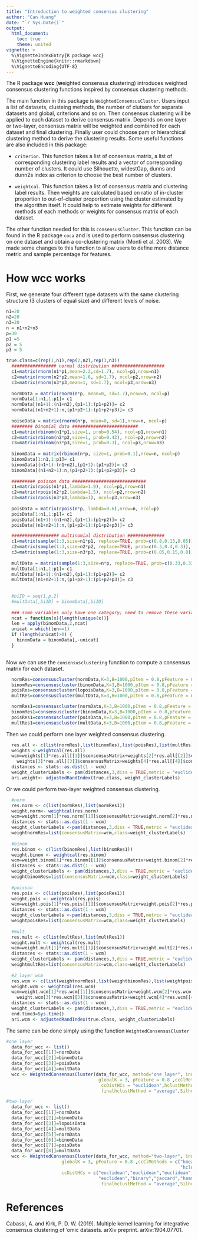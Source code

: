 ```yaml
---
title: "Introduction to weighted consensus clustering"
author: "Can Huang"
date: "`r Sys.Date()`"
output: 
  html_document:
    toc: true
    theme: united
vignette: >
  %\VignetteIndexEntry{R package wcc}
  %\VignetteEngine{knitr::rmarkdown}
  %\VignetteEncoding{UTF-8}
---
```



The R package **wcc** (**w**eighted **c**onsensus **c**lustering) introduces weighted consensus clustering functions inspired by consensus clustering methods.

The main function in this package is `WeightedConsensusCluster`. Users input a list of datasets, clusteing methods, the number of clutsers for separate datasets and global, criterions and so on. Then consensus clustering will be applied to each dataset to derive consensus matrix. Depends on one layer or two-layer, consensus matrix will be weighted and combined for each dataset and final clustering. Finally user could choose pam or hierarchical clustering method to derive the clustering results. Some useful functions are also included in this package: 

* `criterion`. This function takes a list of consensus matrix, a list of corresponding clustering label results and a vector of corresponding number of clusters. It could use Silhouette, widestGap, dunns and dunn2s index as criterion to choose the best number of clusters.

* `weightcal`. This function takes a list of consensus matrix and clustering label results. Then weights are calculated based on ratio of in-cluster proportion to out-of-cluster proportion using the cluster estimated by the algorithm itself. It could help to estimate weights for different methods of each methods or weights for consensus matrix of each dataset.

The other function needed for this is `consensusCluster`. This function can be found in the R package `coca` and is used to perform consensus clustering on one dataset and obtain a co-clustering matrix  (Monti et al. 2003). We made some changes to this function to allow users to define more distance metric and sample percentage for features.


# How wcc works 

First, we generate four different type datasets with the same clustering structure (3 clusters of equal size) and different levels of noise.

```r
n1=20
n2=20
n3=20
n = n1+n2+n3
p=30
p1 =5
p2 = 5
p3 = 5

true.class=c(rep(1,n1),rep(2,n2),rep(3,n3))
  ################# normal distribution ####################
  c1=matrix(rnorm(n1*p1,mean=2.2,sd=1.7), ncol=p1,nrow=n1)
  c2=matrix(rnorm(n2*p2,mean=1.6, sd=1.7), ncol=p2,nrow=n2)
  c3=matrix(rnorm(n3*p3,mean=1, sd=1.7), ncol=p3,nrow=n3)
  
  normData = matrix(rnorm(n*p, mean=0, sd=1.7),nrow=n, ncol=p)
  normData[1:n1,1:p1]= c1
  normData[(n1+1):(n1+n2),(p1+1):(p1+p2)]= c2
  normData[(n1+n2+1):n,(p1+p2+1):(p1+p2+p3)]= c3
  
  noiseData = matrix(rnorm(n*p, mean=0, sd=1),nrow=n, ncol=p)
  ######## binomial data #########################
  c1=matrix(rbinom(n1*p1,size=1, prob=0.54), ncol=p1,nrow=n1)
  c2=matrix(rbinom(n2*p2,size=1, prob=0.42), ncol=p2,nrow=n2)
  c3=matrix(rbinom(n3*p3,size=1, prob=0.3), ncol=p3,nrow=n3)
  
  binomData = matrix(rbinom(n*p, size=1, prob=0.1),nrow=n, ncol=p)
  binomData[1:n1,1:p1]= c1
  binomData[(n1+1):(n1+n2),(p1+1):(p1+p2)]= c2
  binomData[(n1+n2+1):n,(p1+p2+1):(p1+p2+p3)]= c3
  
  ######### poisson data ############################
  c1=matrix(rpois(n1*p1,lambda=1.9), ncol=p1,nrow=n1)
  c2=matrix(rpois(n2*p2,lambda=1.5), ncol=p2,nrow=n2)
  c3=matrix(rpois(n3*p3,lambda=1), ncol=p3,nrow=n3)
  
  poisData = matrix(rpois(n*p, lambda=0.6),nrow=n, ncol=p)
  poisData[1:n1,1:p1]= c1
  poisData[(n1+1):(n1+n2),(p1+1):(p1+p2)]= c2
  poisData[(n1+n2+1):n,(p1+p2+1):(p1+p2+p3)]= c3

  ################## multinomial distribution ##############
  c1=matrix(sample(1:3,size=n1*p1, replace=TRUE, prob=c(0.8,0.15,0.05)), ncol=p1,nrow=n1)
  c2=matrix(sample(1:3,size=n2*p2, replace=TRUE, prob=c(0.3,0.4,0.3)), ncol=p2,nrow=n2)
  c3=matrix(sample(1:3,size=n3*p3, replace=TRUE, prob=c(0.05,0.15,0.8)), ncol=p3,nrow=n3)
  
  multData = matrix(sample(1:3,size=n*p, replace=TRUE, prob=c(0.33,0.33,0.33)),nrow=n, ncol=p)
  multData[1:n1,1:p1]= c1
  multData[(n1+1):(n1+n2),(p1+1):(p1+p2)]= c2
  multData[(n1+n2+1):n,(p1+p2+1):(p1+p2+p3)]= c3
  
  
  #biID = seq(1,p,2)
  #multData[,biID] = binomData[,biID]
  
  ### some variables only have one category; need to remove these variables
  ncat = function(x){length(unique(x))}
  len = apply(binomData,2,ncat)
  unicat = which(len==1)
  if (length(unicat)>0) {
    binomData = binomData[,-unicat]
  }
  


```

Now we can use the `consensusclustering` function to compute a consensus matrix for each dataset.

```r
  normRes=consensuscluster(normData,K=3,B=1000,pItem = 0.8,pFeature = 0.8 ,clMethod ="kmeans",finalclmethod="pam")
  binomRes=consensuscluster(binomData,K=3,B=1000,pItem = 0.8,pFeature = 0.8 ,clMethod ="kmeans",finalclmethod="pam")
  poisRes=consensuscluster(lopoisData,K=3,B=1000,pItem = 0.8,pFeature = 0.8 ,clMethod ="kmeans",finalclmethod="pam")
  multRes=consensuscluster(multData,K=3,B=1000,pItem = 0.8,pFeature = 0.8 ,clMethod ="kmeans",finalclmethod="pam")

  normRes1=consensuscluster(normData,K=3,B=1000,pItem = 0.8,pFeature = 0.8 ,clMethod ="hclust",finalclmethod="pam")
  binomRes1=consensuscluster(binomData,K=3,B=1000,pItem = 0.8,pFeature = 0.8 ,clMethod ="hclust",dist = "binary",finalclmethod="pam")
  poisRes1=consensuscluster(poisData,K=3,B=1000,pItem = 0.8,pFeature = 0.8 ,clMethod ="hclust",dist = "jaccard",finalclmethod="pam")
  multRes1=consensuscluster(multData,K=3,B=1000,pItem = 0.8,pFeature = 0.8 ,clMethod ="hclust",dist = "hamming",finalclmethod="pam")
```

Then we could perform one layer weighted consensus clustering.

```r
  res.all <- c(list(normRes),list(binomRes),list(poisRes),list(multRes))
  weights <-weightcal(res.all)
  wcm=weights[1]*res.all[[1]]$consensusMatrix+weights[2]*res.all[[2]]$consensusMatrix+
    weights[3]*res.all[[3]]$consensusMatrix+weights[4]*res.all[[4]]$consensusMatrix
  distances <- stats::as.dist(1 - wcm)
  weight_clusterLabels <- pam(distances,3,diss = TRUE,metric = "euclidean" )$clustering
  ari.weight<- adjustedRandIndex(true.class, weight_clusterLabels)
```

Or we could perform two-layer weighted consensus clustering.

```r
  #norm
  res.norm <- c(list(normRes),list(normRes1))
  weight.norm<- weightcal(res.norm)
  wcm=weight.norm[1]*res.norm[[1]]$consensusMatrix+weight.norm[2]*res.norm[[2]]$consensusMatrix
  distances <- stats::as.dist(1 - wcm)
  weight_clusterLabels <-pam(distances,3,diss = TRUE,metric = "euclidean" )$clustering
  weightnormRes=list(consensusMatrix=wcm,class=weight_clusterLabels)
  
  #binom
  res.binom <- c(list(binomRes),list(binomRes1))
  weight.binom <- weightcal(res.binom)
  wcm=weight.binom[1]*res.binom[[1]]$consensusMatrix+weight.binom[2]*res.binom[[2]]$consensusMatrix
  distances <- stats::as.dist(1 - wcm)
  weight_clusterLabels <- pam(distances,3,diss = TRUE,metric = "euclidean" )$clustering
  weightbinomRes=list(consensusMatrix=wcm,class=weight_clusterLabels)
  
  #poisson
  res.pois <- c(list(poisRes),list(poisRes1))
  weight.pois <- weightcal(res.pois)
  wcm=weight.pois[1]*res.pois[[1]]$consensusMatrix+weight.pois[2]*res.pois[[2]]$consensusMatrix
  distances <- stats::as.dist(1 - wcm)
  weight_clusterLabels <-pam(distances,3,diss = TRUE,metric = "euclidean" )$clustering
  weightpoisRes=list(consensusMatrix=wcm,class=weight_clusterLabels)
  
  #mult
  res.mult <- c(list(multRes),list(multRes1))
  weight.mult <- weightcal(res.mult)
  wcm=weight.mult[1]*res.mult[[1]]$consensusMatrix+weight.mult[2]*res.mult[[2]]$consensusMatrix
  distances <- stats::as.dist(1 - wcm)
  weight_clusterLabels <- pam(distances,3,diss = TRUE,metric = "euclidean" )$clustering
  weightmultRes=list(consensusMatrix=wcm,class=weight_clusterLabels)
  
  #2 layer wcm
  res.wcm <- c(list(weightnormRes),list(weightbinomRes),list(weightpoisRes),list(weightmultRes))
  weight.wcm <- weightcal(res.wcm)
  wcm=weight.wcm[1]*res.wcm[[1]]$consensusMatrix+weight.wcm[2]*res.wcm[[2]]$consensusMatrix+
    weight.wcm[3]*res.wcm[[3]]$consensusMatrix+weight.wcm[4]*res.wcm[[4]]$consensusMatrix
  distances <- stats::as.dist(1 - wcm)
  weight_clusterLabels <- pam(distances,3,diss = TRUE,metric = "euclidean" )$clustering
  end.time3=Sys.time()
  ari.wcm <- adjustedRandIndex(true.class, weight_clusterLabels)
```


The same can be done simply using the function `WeightedConsensusCluster`

```r
#one layer
  data_for_wcc <- list()
  data_for_wcc[[1]]=normData
  data_for_wcc[[2]]=binomData
  data_for_wcc[[3]]=poisData
  data_for_wcc[[4]]=multData
  wcc <- WeightedConsensusCluster(data_for_wcc, method="one layer", individualK = rep(3, 4),
                                   globalK = 3, pFeature = 0.8 ,ccClMethods = "kmeans",
                                    ccDistHCs = "euclidean",hclustMethod = "average",finalclmethod="hclust",
                                    finalhclustMethod = "average",Silhouette=TRUE)

#two-layer
  data_for_wcc <- list()
  data_for_wcc[[1]]=normData
  data_for_wcc[[2]]=binomData
  data_for_wcc[[3]]=lopoisData
  data_for_wcc[[4]]=multData
  data_for_wcc[[5]]=normData
  data_for_wcc[[6]]=binomData
  data_for_wcc[[7]]=poisData
  data_for_wcc[[8]]=multData
  wcc <- WeightedConsensusCluster(data_for_wcc, method="two-layer", individualK = rep(3, 8),
                     globalK = 3, pFeature = 0.8 ,ccClMethods = c("kmeans","kmeans","kmeans","kmeans",
                                                                  "hclust","hclust","hclust","hclust"),
                     ccDistHCs = c("euclidean","euclidean","euclidean","euclidean",
                                   "euclidean","binary","jaccard","hamming"),hclustMethod = "average",finalclmethod="hclust",
                                    finalhclustMethod = "average",Silhouette=TRUE)

```



# References 

Cabassi, A. and Kirk, P. D. W. (2019). Multiple kernel learning for integrative
consensus clustering of 'omic datasets. arXiv preprint. arXiv:1904.07701.


